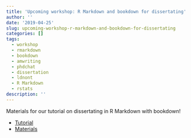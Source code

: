 ```yaml
---
title: 'Upcoming workshop: R Markdown and bookdown for dissertating'
author: ''
date: '2019-04-25'
slug: upcoming-workshop-r-markdown-and-bookdown-for-dissertating
categories: []
tags:
  - workshop
  - rmarkdown
  - bookdown
  - amwriting
  - phdchat
  - dissertation
  - ldnont
  - R Markdown
  - rstats
description: ''
---
```


Materials for our tutorial on dissertating in R Markdown with bookdown!

- [Tutorial](https://bookdown.org/thea_knowles/dissertating_rmd_presentation/)
- [Materials](https://drive.google.com/drive/folders/1oNEl6DePF3VSfFQdgQFLxW-_eqs9D24X)



